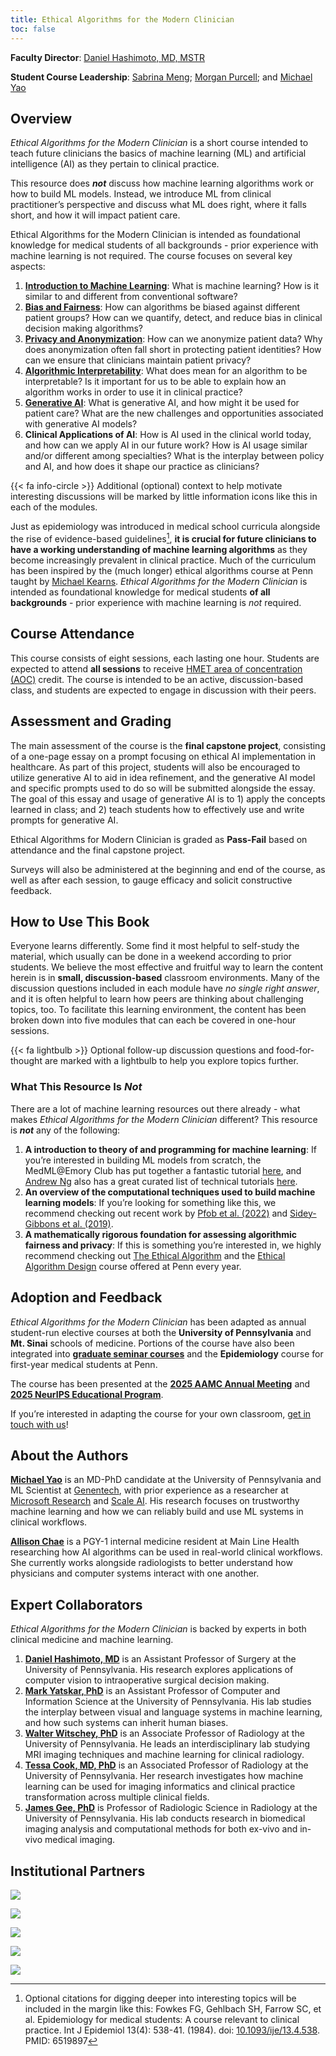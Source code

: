 ```yaml
---
title: Ethical Algorithms for the Modern Clinician
toc: false
---
```


**Faculty Director**:
  [Daniel Hashimoto, MD, MSTR](mailto:daniel.hashimoto@pennmedicine.upenn.edu)

**Student Course Leadership**:
  [Sabrina Meng](mailto:sabrina.meng@pennmedicine.upenn.edu); [Morgan Purcell](mailto:morgan.purcell@pennmedicine.upenn.edu); and [Michael Yao](mailto:michael.yao@pennmedicine.upenn.edu)

## Overview

*Ethical Algorithms for the Modern Clinician* is a short course intended to teach future clinicians the basics of machine learning (ML) and artificial intelligence (AI) as they pertain to clinical practice.

This resource does ***not*** discuss how machine learning algorithms work or how to build ML models. Instead, we introduce ML from clinical practitioner's perspective and discuss what ML does right, where it falls short, and how it will impact patient care. 

Ethical Algorithms for the Modern Clinician is intended as foundational knowledge for medical students of all backgrounds - prior experience with machine learning is not required. The course focuses on several key aspects:

1. [**Introduction to Machine Learning**](/ml.html): What is machine learning? How is it similar to and different from conventional software?
2. [**Bias and Fairness**](/bias.html): How can algorithms be biased against different patient groups? How can we quantify, detect, and reduce bias in clinical decision making algorithms?
3. [**Privacy and Anonymization**](/privacy.html): How can we anonymize patient data? Why does anonymization often fall short in protecting patient identities? How can we ensure that clinicians maintain patient privacy?
4. [**Algorithmic Interpretability**](/interpretability.html): What does mean for an algorithm to be interpretable? Is it important for us to be able to explain how an algorithm works in order to use it in clinical practice?
5. [**Generative AI**](/genai.html): What is generative AI, and how might it be used for patient care? What are the new challenges and opportunities associated with generative AI models?
6. **Clinical Applications of AI**: How is AI used in the clinical world today, and how can we apply AI in our future work? How is AI usage similar and/or different among specialties? What is the interplay between policy and AI, and how does it shape our practice as clinicians?

::: column-margin
{{< fa info-circle >}} Additional (optional) context to help motivate interesting discussions will be marked by little information icons like this in each of the modules.
:::

Just as epidemiology was introduced in medical school curricula alongside the rise of evidence-based guidelines[^1], **it is crucial for future clinicians to have a working understanding of machine learning algorithms** as they become increasingly prevalent in clinical practice. Much of the curriculum has been inspired by the (much longer) ethical algorithms course at Penn taught by [Michael Kearns](https://www.cis.upenn.edu/~mkearns/). *Ethical Algorithms for the Modern Clinician* is intended as foundational knowledge for medical students **of all backgrounds** - prior experience with machine learning is *not* required.

[^1]: Optional citations for digging deeper into interesting topics will be included in the margin like this: Fowkes FG, Gehlbach SH, Farrow SC, et al. Epidemiology for medical students: A course relevant to clinical practice. Int J Epidemiol 13(4): 538-41. (1984). doi: [10.1093/ije/13.4.538](https://pubmed.ncbi.nlm.nih.gov/6519897/). PMID: 6519897

## Course Attendance

This course consists of eight sessions, each lasting one hour. Students are expected to attend **all sessions** to receive [HMET area of concentration (AOC)](https://www.med.upenn.edu/student/areas-of-concentration.html#accordion-7) credit. The course is intended to be an active, discussion-based class, and students are expected to engage in discussion with their peers.

## Assessment and Grading

The main assessment of the course is the **final capstone project**, consisting of a one-page essay on a prompt focusing on ethical AI implementation in healthcare. As part of this project, students will also be encouraged to utilize generative AI to aid in idea refinement, and the generative AI model and specific prompts used to do so will be submitted alongside the essay. The goal of this essay and usage of generative AI is to 1) apply the concepts learned in class; and 2) teach students how to effectively use and write prompts for generative AI.

Ethical Algorithms for Modern Clinician is graded as **Pass-Fail** based on attendance and the final capstone project.

Surveys will also be administered at the beginning and end of the course, as well as after each session, to gauge efficacy and solicit constructive feedback.

## How to Use This Book

Everyone learns differently. Some find it most helpful to self-study the material, which usually can be done in a weekend according to prior students. We believe the most effective and fruitful way to learn the content herein is in **small, discussion-based** classroom environments. Many of the discussion questions included in each module have *no single right answer*, and it is often helpful to learn how peers are thinking about challenging topics, too. To facilitate this learning environment, the content has been broken down into five modules that can each be covered in one-hour sessions.

::: column-margin
{{< fa lightbulb >}} Optional follow-up discussion questions and food-for-thought are marked with a lightbulb to help you explore topics further.
:::

::: {.callout-caution collapse="true"}
### What This Resource Is *Not*

There are a lot of machine learning resources out there already - what makes *Ethical Algorithms for the Modern Clinician* different? This resource is ***not*** any of the following:

1. **A introduction to theory of and programming for machine learning**: If you're interested in building ML models from scratch, the MedML@Emory Club has put together a fantastic tutorial [here](https://colab.research.google.com/drive/1eij5s6YoSthXUAWMUJ0-ouydIFK0D_1d?usp=sharing), and [Andrew Ng](https://www.andrewng.org/) also has a great curated list of technical tutorials [here](https://www.coursera.org/collections/machine-learning).
2. **An overview of the computational techniques used to build machine learning models**: If you're looking for something like this, we recommend checking out recent work by [Pfob et al. (2022)](https://pubmed.ncbi.nlm.nih.gov/36319956/) and [Sidey-Gibbons et al. (2019)](https://pubmed.ncbi.nlm.nih.gov/30890124/).
3. **A mathematically rigorous foundation for assessing algorithmic fairness and privacy**: If this is something you're interested in, we highly recommend checking out [The Ethical Algorithm](https://www.amazon.com/Ethical-Algorithm-Science-Socially-Design/dp/0190948205) and the [Ethical Algorithm Design](https://www.cis.upenn.edu/~mkearns/teaching/EADSpring24/) course offered at Penn every year.
:::

## Adoption and Feedback

*Ethical Algorithms for the Modern Clinician* has been adapted as annual student-run elective courses at both the **University of Pennsylvania** and **Mt. Sinai** schools of medicine. Portions of the course have also been integrated into **[graduate seminar courses](https://www.med.upenn.edu/kbjohnsonlab/hhct/)** and the **Epidemiology** course for first-year medical students at Penn.

The course has been presented at the **[2025 AAMC Annual Meeting](https://www.aamc.org/learn-network/learn-serve-lead)** and **[2025 NeurIPS Educational Program](https://openreview.net/forum?id=FIQeorc5z5)**.

If you're interested in adapting the course for your own classroom, [get in touch with us](mailto:michael.yao@pennmedicine.upenn.edu)!

## About the Authors

**[Michael Yao](https://www.michaelsyao.com)** is an MD-PhD candidate at the University of Pennsylvania and ML Scientist at [Genentech](https://www.gene.com/scientists/our-scientists/braid), with prior experience as a researcher at [Microsoft Research](https://www.microsoft.com/en-us/research/lab/microsoft-health-futures/) and [Scale AI](https://scale.com/). His research focuses on trustworthy machine learning and how we can reliably build and use ML systems in clinical workflows. 

**[Allison Chae](https://www.allisonchae.com)** is a PGY-1 internal medicine resident at Main Line Health researching how AI algorithms can be used in real-world clinical workflows. She currently works alongside radiologists to better understand how physicians and computer systems interact with one another.

## Expert Collaborators

*Ethical Algorithms for the Modern Clinician* is backed by experts in both clinical medicine and machine learning.

1. [**Daniel Hashimoto, MD**](https://www.med.upenn.edu/pcaso/team.html) is an Assistant Professor of Surgery at the University of Pennsylvania. His research explores applications of computer vision to intraoperative surgical decision making.
2. [**Mark Yatskar, PhD**](https://www.cis.upenn.edu/~myatskar/) is an Assistant Professor of Computer and Information Science at the University of Pennsylvania. His lab studies the interplay between visual and language systems in machine learning, and how such systems can inherit human biases.
3. [**Walter Witschey, PhD**](https://www.med.upenn.edu/corlab/current.html) is an Associate Professor of Radiology at the University of Pennsylvania. He leads an interdisciplinary lab studying MRI imaging techniques and machine learning for clinical radiology.
4. [**Tessa Cook, MD, PhD**](https://www.med.upenn.edu/apps/faculty/index.php/g275/p18472) is an Associated Professor of Radiology at the University of Pennsylvania. Her research investigates how machine learning can be used for imaging informatics and clinical practice transformation across multiple clinical fields.
5. [**James Gee, PhD**](https://www.med.upenn.edu/apps/faculty/index.php/g5455356/p10656) is Professor of Radiologic Science in Radiology at the University of Pennsylvania. His lab conducts research in biomedical imaging analysis and computational methods for both ex-vivo and in-vivo medical imaging.

## Institutional Partners

::: {layout="[[1.7,1.7,0.8,1.4,1.9]]"}
![](/images/penn-med.png)

![](/images/penn-seas.png)

![](/images/mdplus.png)

![](/images/apsa.png)

![](/images/pennhealthx.png)
:::

